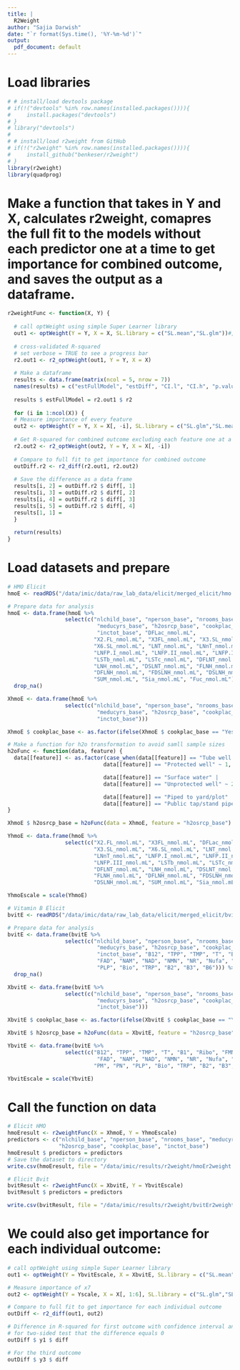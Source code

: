 ```yaml
---
title: |
  R2Weight
author: "Sajia Darwish"
date: "`r format(Sys.time(), '%Y-%m-%d')`"
output:
  pdf_document: default
---
```


# Load libraries
```r
# # install/load devtools package
# if(!("devtools" %in% row.names(installed.packages()))){
#     install.packages("devtools")
# }
# library("devtools")
# 
# # install/load r2weight from GitHub
# if(!("r2weight" %in% row.names(installed.packages()))){
#     install_github("benkeser/r2weight")
# }
library(r2weight)
library(quadprog)
```

# Make a function that takes in Y and X, calculates r2weight, comapres the full fit to the models without each predictor one at a time to get importance for combined outcome, and saves the output as a dataframe. 
```r
r2weightFunc <- function(X, Y) {
  
  # call optWeight using simple Super Learner library
  out1 <- optWeight(Y = Y, X = X, SL.library = c("SL.mean","SL.glm"))#,"SL.step"))
  
  # cross-validated R-squared
  # set verbose = TRUE to see a progress bar
  r2.out1 <- r2_optWeight(out1, Y = Y, X = X)
  
  # Make a dataframe
  results <- data.frame(matrix(ncol = 5, nrow = 7))
  names(results) = c("estFullModel", "estDiff", "CI.l", "CI.h", "p.value")
  
  results $ estFullModel = r2.out1 $ r2
  
  for (i in 1:ncol(X)) {
  # Measure importance of every feature
  out2 <- optWeight(Y = Y, X = X[, -i], SL.library = c("SL.glm","SL.mean"))#,"SL.step"))
  
  # Get R-squared for combined outcome excluding each feature one at a time
  r2.out2 <- r2_optWeight(out2, Y = Y, X = X[, -i])
  
  # Compare to full fit to get importance for combined outcome
  outDiff.r2 <- r2_diff(r2.out1, r2.out2)
  
  # Save the difference as a data frame
  results[i, 2] = outDiff.r2 $ diff[, 1]
  results[i, 3] = outDiff.r2 $ diff[, 2]
  results[i, 4] = outDiff.r2 $ diff[, 3]
  results[i, 5] = outDiff.r2 $ diff[, 4]
  results[1, 1] = 
  }
  
  return(results)
}
```

# Load datasets and prepare
```r
# HMO Elicit
hmoE <- readRDS("/data/imic/data/raw_lab_data/elicit/merged_elicit/hmo.RDS")

# Prepare data for analysis
hmoE <- data.frame(hmoE %>%
                  select(c("nlchild_base", "nperson_base", "nrooms_base", 
                            "meducyrs_base", "h2osrcp_base", "cookplac_base",
                            "inctot_base", "DFLac_nmol.mL",
                           "X2.FL_nmol.mL", "X3FL_nmol.mL", "X3.SL_nmol.mL",
                           "X6.SL_nmol.mL", "LNT_nmol.mL", "LNnT_nmol.mL",
                           "LNFP.I_nmol.mL", "LNFP.II_nmol.mL", "LNFP.III_nmol.mL",
                           "LSTb_nmol.mL", "LSTc_nmol.mL", "DFLNT_nmol.mL",
                           "LNH_nmol.mL", "DSLNT_nmol.mL", "FLNH_nmol.mL",
                           "DFLNH_nmol.mL", "FDSLNH_nmol.mL", "DSLNH_nmol.mL",
                           "SUM_nmol.mL", "Sia_nmol.mL", "Fuc_nmol.mL"))) %>%
  drop_na()

XhmoE <- data.frame(hmoE %>%
                  select(c("nlchild_base", "nperson_base", "nrooms_base", 
                            "meducyrs_base", "h2osrcp_base", "cookplac_base",
                            "inctot_base")))

XhmoE $ cookplac_base <- as.factor(ifelse(XhmoE $ cookplac_base == "Yes", 1, 0))

# Make a function for h2o transformation to avoid samll sample sizes
h2oFunc <- function(data, feature) {
  data[[feature]] <- as.factor(case_when(data[[feature]] == "Tube well or borehole" |
                              data[[feature]] == "Protected well" ~ 1,

                              data[[feature]] == "Surface water" |
                              data[[feature]] == "Unprotected well" ~ 2,

                              data[[feature]] == "Piped to yard/plot" |
                              data[[feature]] == "Public tap/stand pipe" ~ 3))
}

XhmoE $ h2osrcp_base = h2oFunc(data = XhmoE, feature = "h2osrcp_base")

YhmoE <- data.frame(hmoE %>%
                  select(c("X2.FL_nmol.mL", "X3FL_nmol.mL", "DFLac_nmol.mL",
                           "X3.SL_nmol.mL", "X6.SL_nmol.mL", "LNT_nmol.mL",
                           "LNnT_nmol.mL", "LNFP.I_nmol.mL", "LNFP.II_nmol.mL",
                           "LNFP.III_nmol.mL", "LSTb_nmol.mL", "LSTc_nmol.mL", 
                           "DFLNT_nmol.mL", "LNH_nmol.mL", "DSLNT_nmol.mL",
                           "FLNH_nmol.mL", "DFLNH_nmol.mL", "FDSLNH_nmol.mL",
                           "DSLNH_nmol.mL", "SUM_nmol.mL", "Sia_nmol.mL", "Fuc_nmol.mL")))

YhmoEscale = scale(YhmoE)

# Vitamin B Elicit
bvitE <- readRDS("/data/imic/data/raw_lab_data/elicit/merged_elicit/bvit.RDS")

# Prepare data for analysis
bvitE <- data.frame(bvitE %>%
                  select(c("nlchild_base", "nperson_base", "nrooms_base", 
                            "meducyrs_base", "h2osrcp_base", "cookplac_base",
                            "inctot_base", "B12", "TPP", "TMP", "T", "B1", "Ribo", "FMN", 
                            "FAD", "NAM", "NAD", "NMN", "NR", "Nufa", "PA", "PL", "PM", "PN", 
                            "PLP", "Bio", "TRP", "B2", "B3", "B6"))) %>%
  drop_na()

XbvitE <- data.frame(bvitE %>%
                  select(c("nlchild_base", "nperson_base", "nrooms_base", 
                            "meducyrs_base", "h2osrcp_base", "cookplac_base",
                            "inctot_base")))

XbvitE $ cookplac_base <- as.factor(ifelse(XbvitE $ cookplac_base == "Yes", 1, 0))

XbvitE $ h2osrcp_base = h2oFunc(data = XbvitE, feature = "h2osrcp_base")

YbvitE <- data.frame(bvitE %>%
                  select(c("B12", "TPP", "TMP", "T", "B1", "Ribo", "FMN", 
                            "FAD", "NAM", "NAD", "NMN", "NR", "Nufa", "PA", "PL",
                           "PM", "PN", "PLP", "Bio", "TRP", "B2", "B3", "B6")))

YbvitEscale = scale(YbvitE)
```

# Call the function on data
```r
# Elicit HMO
hmoEresult <- r2weightFunc(X = XhmoE, Y = YhmoEscale)
predictors <- c("nlchild_base", "nperson_base", "nrooms_base", "meducyrs_base",
                "h2osrcp_base", "cookplac_base", "inctot_base")
hmoEresult $ predictors = predictors
# Save the dataset to directory
write.csv(hmoEresult, file = "/data/imic/results/r2weight/hmoEr2weight.csv")

# Elicit Bvit
bvitResult <- r2weightFunc(X = XbvitE, Y = YbvitEscale)
bvitResult $ predictors = predictors

write.csv(bvitResult, file = "/data/imic/results/r2weight/bvitEr2weight.csv")
```

# We could also get importance for each individual outcome:
```r
# call optWeight using simple Super Learner library
out1 <- optWeight(Y = YbvitEscale, X = XbvitE, SL.library = c("SL.mean","SL.glm"))#,"SL.step"))

# Measure importance of x7
out2 <- optWeight(Y = Yscale, X = X[, 1:6], SL.library = c("SL.glm","SL.mean"))#,"SL.step"))

# Compare to full fit to get importance for each individual outcome
outDiff <- r2_diff(out1, out2)

# Difference in R-squared for first outcome with confidence interval and p-value
# for two-sided test that the difference equals 0
outDiff $ y1 $ diff

# For the third outcome
outDiff $ y3 $ diff
```













